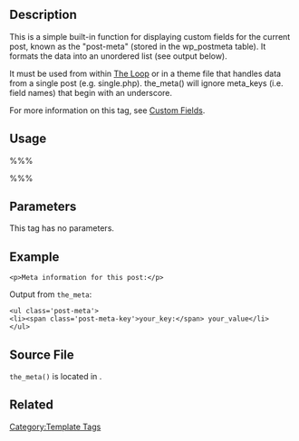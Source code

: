{{Languages|
{{en|Template Tags/the_meta}}
{{ru|Справочник_по_функциям/the_meta}}
{{ja|テンプレートタグ/the_meta}}
}}

== Description ==

This is a simple built-in function for displaying custom fields for the current post, known as the "post-meta" (stored in the wp_postmeta table).  It formats the data into an unordered list (see output below).

It must be used from within [[The Loop]] or in a theme file that handles data from a single post (e.g. single.php). the_meta() will ignore meta_keys (i.e. field names) that begin with an underscore.

For more information on this tag, see [[Custom Fields]].

== Usage ==

%%% <?php the_meta(); ?> %%%

== Parameters ==

This tag has no parameters.

== Example ==

 &lt;p&gt;Meta information for this post:&lt;/p&gt;
 <?php the_meta(); ?>

Output from <tt>the_meta</tt>:

 &lt;ul class='post-meta'&gt;
 &lt;li&gt;&lt;span class='post-meta-key'>your_key:&lt;/span&gt; your_value&lt;/li&gt;
 &lt;/ul&gt;

== Source File ==

<tt>the_meta()</tt> is located in {{Trac|wp-includes/post-template.php}}.

== Related ==

{{Tag Post Tags}}

{{Post Meta Tags}}

{{Tag Footer}}

[[Category:Template Tags]]